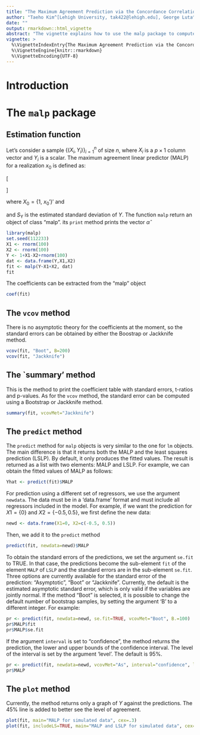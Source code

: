 ```yaml
---
title: "The Maximum Agreement Prediction via the Concordance Correlation Coefficient"
author: "Taeho Kim^[Lehigh University, tak422@lehigh.edu], George Luta^[Georgetown University, George.Luta@georgetown.edu], Matteo Bottai^[Karolinska Institutet, matteo.bottai@ki.se], Pierre Chausse^[University of Waterloo, pchausse@uwaterloo.ca], Gheorghe Doros^[Boston University,, doros@bu.edu], Edsel A. Pena^[University of South Carolina, pena@stat.sc.edu]"
date: ""
output: rmarkdown::html_vignette
abstract: "The vignette explains how to use the malp package to compute maximum agreement prection, construct confidence intervals for the prediction and illustrate the result."
vignette: >
  %\VignetteIndexEntry{The Maximum Agreement Prediction via the Concordance Correlation Coefficient}
  %\VignetteEngine{knitr::rmarkdown}
  %\VignetteEncoding{UTF-8}
---
```


# Introduction


# The `malp` package

## Estimation function

Let's consider a sample $\{(X_i, Y_i)\}_{i=1}^n$ of size $n$, where
$X_i$ is a $p\times 1$ column vector and $Y_i$ is a scalar. The
maximum agreement linear predictor (MALP) for a realization $x_0$ is
defined as:

\[
\begin{split}
\hat{Y}^*(x_0)  & =  \bar{Y} + \frac{1}{\hat{\gamma}} (x_0-\bar{X})'
\mathbf{S}_\mathrm{xx}^{-1}S_\mathrm{xy}\\
& = \left(\bar{Y} -\frac{1}{\hat{\gamma}}\bar{X}'S_\mathrm{xx}^{-1}S_\mathrm{xy}
\right) + x_0'\left(\frac{1}{\hat{\gamma}}S_\mathrm{xx}^{-1}S_\mathrm{xy}
\right) \\
& = \hat\alpha_0 + x_0'\hat\alpha_1\\
& = \hat{\alpha}'X_0\,,
\end{split}
\]

where $X_0=\{1,~x_0'\}'$ and 

\begin{eqnarray*}
\bar{Y}=\frac{1}{n}\sum_{i=1}^n Y_i; & \bar{X}=\frac{1}{n}\sum_{i=1}^n X_i\\
S_\mathrm{xx} = \frac{1}{n-1}\sum_{i=1}^n (X_i-\bar{X})(X_i-\bar{X})' ;&
S_\mathrm{xy} = \frac{1}{n-1}\sum_{i=1}^n (X_i-\bar{X})(Y_i-\bar{Y})\\
\hat{\gamma} = \frac{\sqrt{S_\mathrm{YX} S_\mathrm{XX}^{-1} S_\mathrm{XY}}}{
S_\mathrm{Y}}
\end{eqnarray*}

and $S_\mathrm{Y}$ is the estimated standard deviation of $Y$. The
function `malp` return an object of class "malp". its `print` method
prints the vector $\hat{\alpha}$

```r
library(malp)
set.seed(112233)
X1 <- rnorm(100)
X2 <- rnorm(100)
Y <- 1+X1-X2+rnorm(100)
dat <- data.frame(Y,X1,X2)
fit <- malp(Y~X1+X2, dat)
fit
```

The coefficients can be extracted from the "malp" object 

```r
coef(fit)
```

## The `vcov` method

There is no asymptotic theory for the coefficients at the moment, so
the standard errors can be obtained by either the Boostrap or
Jackknife method.

```r
vcov(fit, "Boot", B=200)
vcov(fit, "Jackknife")
```

## The `summary'  method

This is the method to print the coefficient table with standard
errors, t-ratios and p-values. As for the `vcov` method, the standard
error can be computed using a Bootstrap or Jackknife method.

```r
summary(fit, vcovMet="Jackknife")
```

## The `predict` method

The `predict` method for `malp` objects is very similar to the one for
`lm` objects. The main difference is that it returns both the MALP and
the least squares prediction (LSLP). By default, it only produces the
fitted values. The result is returned as a list with two elements:
MALP and LSLP. For example, we can obtain the fitted values of MALP as
follows:

```r
Yhat <- predict(fit)$MALP
```

For prediction using a different set of regressors, we use the
argument `newdata`. The data must be in a 'data.frame' format and must
include all regressors included in the model. For example, if we want
the prediction for $X1=\{0\}$ and $X2=\{-0.5,0.5\}$, we first define
the new data:

```r
newd <- data.frame(X1=0, X2=c(-0.5, 0.5))
```

Then, we add it to the `predict` method

```r
predict(fit, newdata=newd)$MALP
```

To obtain the standard errors of the predictions, we set the argument
`se.fit` to TRUE. In that case, the predictions become the sub-element
`fit` of the element `MALP` of `LSLP` and the standard errors are in
the sub-element `se.fit`. Three options are currently available for
the standard error of the prediction: "Asymptotic", "Boot" or
"Jackknife". Currently, the default is the estimated asymptotic
standard error, which is only valid if the variables are jointly
normal. If the method "Boot" is selected, it is possible to change the
default number of bootstrap samples, by setting the argument 'B' to a
different integer. For example:

```r
pr <- predict(fit, newdata=newd, se.fit=TRUE, vcovMet="Boot", B.=100)
pr$MALP$fit
pr$MALP$se.fit
```

If the argument `interval` is set to "confidence", the method returns
the prediction, the lower and upper bounds of the confidence interval. The
level of the interval is set by the argument 'level'. The default is
95%. 

```r
pr <- predict(fit, newdata=newd, vcovMet="As", interval="confidence", level=0.90)
pr$MALP
```

## The `plot` method

Currently, the method returns only a graph of $Y$ against the
predictions. The 45% line is added to better see the level of
agreement. 

```r
plot(fit, main="MALP for simulated data", cex=.3)
plot(fit, includeLS=TRUE, main="MALP and LSLP for simulated data", cex=.3)
```
